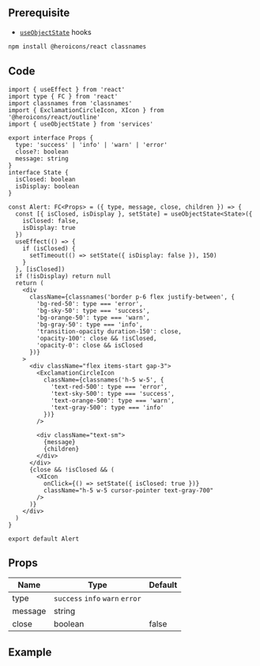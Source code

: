 
## Prerequisite

- [`useObjectState`](/docs/hooks/useObjectState) hooks

```bash npm2yarn
npm install @heroicons/react classnames
```

## Code

```tsx title="components/Alert/index.tsx"
import { useEffect } from 'react'
import type { FC } from 'react'
import classnames from 'classnames'
import { ExclamationCircleIcon, XIcon } from '@heroicons/react/outline'
import { useObjectState } from 'services'

export interface Props {
  type: 'success' | 'info' | 'warn' | 'error'
  close?: boolean
  message: string
}
interface State {
  isClosed: boolean
  isDisplay: boolean
}

const Alert: FC<Props> = ({ type, message, close, children }) => {
  const [{ isClosed, isDisplay }, setState] = useObjectState<State>({
    isClosed: false,
    isDisplay: true
  })
  useEffect(() => {
    if (isClosed) {
      setTimeout(() => setState({ isDisplay: false }), 150)
    }
  }, [isClosed])
  if (!isDisplay) return null
  return (
    <div
      className={classnames('border p-6 flex justify-between', {
        'bg-red-50': type === 'error',
        'bg-sky-50': type === 'success',
        'bg-orange-50': type === 'warn',
        'bg-gray-50': type === 'info',
        'transition-opacity duration-150': close,
        'opacity-100': close && !isClosed,
        'opacity-0': close && isClosed
      })}
    >
      <div className="flex items-start gap-3">
        <ExclamationCircleIcon
          className={classnames('h-5 w-5', {
            'text-red-500': type === 'error',
            'text-sky-500': type === 'success',
            'text-orange-500': type === 'warn',
            'text-gray-500': type === 'info'
          })}
        />

        <div className="text-sm">
          {message}
          {children}
        </div>
      </div>
      {close && !isClosed && (
        <XIcon
          onClick={() => setState({ isClosed: true })}
          className="h-5 w-5 cursor-pointer text-gray-700"
        />
      )}
    </div>
  )
}

export default Alert
```

## Props

| Name                | Type                            | Default |
| ------------------- | ------------------------------- | ------- |
| type<Required />    | `success` `info` `warn` `error` |         |
| message<Required /> | string                          |         |
| close               | boolean                         | false   |

## Example

<Codesandbox name="alert" />
